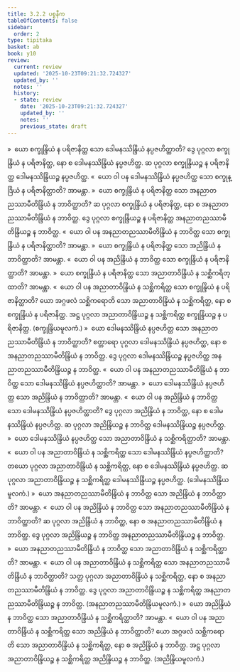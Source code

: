 ```yaml
---
title: 3.2.2 ပစ္စနီက
tableOfContents: false
sidebar:
  order: 2
type: tipitaka
basket: ab
book: y10
review:
  current: review
  updated: '2025-10-23T09:21:32.724327'
  updated_by: ''
  notes: ''
  history:
  - state: review
    date: '2025-10-23T09:21:32.724327'
    updated_by: ''
    notes: ''
    previous_state: draft
---
```



<ReviewStatus review={frontmatter.review} showDetails={true} />

<HypothesisAnnotation frontmatter={frontmatter} />

<DynamicBreadcrumb />

<Division number="447" book="y10" e="ch" v="35" p="313">

<Paragraph number="4128" book="y10">
»  ယော စက္ခုန္ဒြိယံ န ပရိဇာနိတ္ထ သော ဒေါမနဿိန္ဒြိယံ နပ္ပဇဟိတ္ထာတိ?
</Paragraph>

<Paragraph number="4129" book="y10">
ဒွေ ပုဂ္ဂလာ စက္ခုန္ဒြိယံ န ပရိဇာနိတ္ထ, နော စ ဒေါမနဿိန္ဒြိယံ နပ္ပဇဟိတ္ထ. ဆ ပုဂ္ဂလာ စက္ခုန္ဒြိယဉ္စ န ပရိဇာနိတ္ထ ဒေါမနဿိန္ဒြိယဉ္စ နပ္ပဇဟိတ္ထ.
</Paragraph>

<Paragraph number="4130" book="y10">
«  ယော ဝါ ပန ဒေါမနဿိန္ဒြိယံ နပ္ပဇဟိတ္ထ သော စက္ခုန္ဒြိယံ န ပရိဇာနိတ္ထာတိ? အာမန္တာ.
</Paragraph>

<Paragraph number="4131" book="y10">
»  ယော စက္ခုန္ဒြိယံ န ပရိဇာနိတ္ထ သော အနညာတညဿာမီတိန္ဒြိယံ န ဘာဝိတ္ထာတိ?
</Paragraph>

<Paragraph number="4132" book="y10">
ဆ ပုဂ္ဂလာ စက္ခုန္ဒြိယံ န ပရိဇာနိတ္ထ, နော စ အနညာတညဿာမီတိန္ဒြိယံ န ဘာဝိတ္ထ. ဒွေ ပုဂ္ဂလာ စက္ခုန္ဒြိယဉ္စ န ပရိဇာနိတ္ထ အနညာတညဿာမီတိန္ဒြိယဉ္စ န ဘာဝိတ္ထ.
</Paragraph>

<Paragraph number="4133" book="y10">
«  ယော ဝါ ပန အနညာတညဿာမီတိန္ဒြိယံ န ဘာဝိတ္ထ သော စက္ခုန္ဒြိယံ န ပရိဇာနိတ္ထာတိ? အာမန္တာ.
</Paragraph>

<Paragraph number="4134" book="y10">
»  ယော စက္ခုန္ဒြိယံ န ပရိဇာနိတ္ထ သော အညိန္ဒြိယံ န ဘာဝိတ္ထာတိ? အာမန္တာ.
</Paragraph>

<Paragraph number="4135" book="y10">
«  ယော ဝါ ပန အညိန္ဒြိယံ န ဘာဝိတ္ထ သော စက္ခုန္ဒြိယံ န ပရိဇာနိတ္ထာတိ? အာမန္တာ.
</Paragraph>

<Paragraph number="4136" book="y10">
»  ယော စက္ခုန္ဒြိယံ န ပရိဇာနိတ္ထ သော အညာတာဝိန္ဒြိယံ န သစ္ဆိကရိတ္ထာတိ? အာမန္တာ.
</Paragraph>

<Paragraph number="4137" book="y10">
«  ယော ဝါ ပန အညာတာဝိန္ဒြိယံ န သစ္ဆိကရိတ္ထ သော စက္ခုန္ဒြိယံ န ပရိဇာနိတ္ထာတိ?
</Paragraph>

<Paragraph number="4138" book="y10">
ယော အဂ္ဂဖလံ သစ္ဆိကရောတိ သော အညာတာဝိန္ဒြိယံ န သစ္ဆိကရိတ္ထ, နော စ စက္ခုန္ဒြိယံ န ပရိဇာနိတ္ထ. အဋ္ဌ ပုဂ္ဂလာ အညာတာဝိန္ဒြိယဉ္စ န သစ္ဆိကရိတ္ထ စက္ခုန္ဒြိယဉ္စ န ပရိဇာနိတ္ထ. (စက္ခုန္ဒြိယမူလကံ.)
</Paragraph>

</Division>
<Division number="448" book="y10" e="ch" v="35" p="314">

<Paragraph number="4139" book="y10">
»  ယော ဒေါမနဿိန္ဒြိယံ နပ္ပဇဟိတ္ထ သော အနညာတညဿာမီတိန္ဒြိယံ န ဘာဝိတ္ထာတိ?
</Paragraph>

<Paragraph number="4140" book="y10">
စတ္တာရော ပုဂ္ဂလာ ဒေါမနဿိန္ဒြိယံ နပ္ပဇဟိတ္ထ, နော စ အနညာတညဿာမီတိန္ဒြိယံ န ဘာဝိတ္ထ. ဒွေ ပုဂ္ဂလာ ဒေါမနဿိန္ဒြိယဉ္စ နပ္ပဇဟိတ္ထ အနညာတညဿာမီတိန္ဒြိယဉ္စ န ဘာဝိတ္ထ.
</Paragraph>

<Paragraph number="4141" book="y10">
«  ယော ဝါ ပန အနညာတညဿာမီတိန္ဒြိယံ န ဘာဝိတ္ထ သော ဒေါမနဿိန္ဒြိယံ နပ္ပဇဟိတ္ထာတိ? အာမန္တာ.
</Paragraph>

<Paragraph number="4142" book="y10">
»  ယော ဒေါမနဿိန္ဒြိယံ နပ္ပဇဟိတ္ထ သော အညိန္ဒြိယံ န ဘာဝိတ္ထာတိ? အာမန္တာ.
</Paragraph>

<Paragraph number="4143" book="y10">
«  ယော ဝါ ပန အညိန္ဒြိယံ န ဘာဝိတ္ထ သော ဒေါမနဿိန္ဒြိယံ နပ္ပဇဟိတ္ထာတိ?
</Paragraph>

<Paragraph number="4144" book="y10">
ဒွေ ပုဂ္ဂလာ အညိန္ဒြိယံ န ဘာဝိတ္ထ, နော စ ဒေါမနဿိန္ဒြိယံ နပ္ပဇဟိတ္ထ. ဆ ပုဂ္ဂလာ အညိန္ဒြိယဉ္စ န ဘာဝိတ္ထ ဒေါမနဿိန္ဒြိယဉ္စ နပ္ပဇဟိတ္ထ.
</Paragraph>

<Paragraph number="4145" book="y10">
»  ယော ဒေါမနဿိန္ဒြိယံ နပ္ပဇဟိတ္ထ သော အညာတာဝိန္ဒြိယံ န သစ္ဆိကရိတ္ထာတိ? အာမန္တာ.
</Paragraph>

<Paragraph number="4146" book="y10">
«  ယော ဝါ ပန အညာတာဝိန္ဒြိယံ န သစ္ဆိကရိတ္ထ သော ဒေါမနဿိန္ဒြိယံ နပ္ပဇဟိတ္ထာတိ?
</Paragraph>

<Paragraph number="4147" book="y10">
တယော ပုဂ္ဂလာ အညာတာဝိန္ဒြိယံ န သစ္ဆိကရိတ္ထ, နော စ ဒေါမနဿိန္ဒြိယံ နပ္ပဇဟိတ္ထ. ဆ ပုဂ္ဂလာ အညာတာဝိန္ဒြိယဉ္စ န သစ္ဆိကရိတ္ထ ဒေါမနဿိန္ဒြိယဉ္စ နပ္ပဇဟိတ္ထ. (ဒေါမနဿိန္ဒြိယမူလကံ.)
</Paragraph>

</Division>
<Division number="449" book="y10" e="ch" v="35" p="314">

<Paragraph number="4148" book="y10">
»  ယော အနညာတညဿာမီတိန္ဒြိယံ န ဘာဝိတ္ထ သော အညိန္ဒြိယံ န ဘာဝိတ္ထာတိ? အာမန္တာ.
</Paragraph>

<Paragraph number="4149" book="y10">
«  ယော ဝါ ပန အညိန္ဒြိယံ န ဘာဝိတ္ထ သော အနညာတညဿာမီတိန္ဒြိယံ န ဘာဝိတ္ထာတိ?
</Paragraph>

<Paragraph number="4150" book="y10">
ဆ ပုဂ္ဂလာ အညိန္ဒြိယံ န ဘာဝိတ္ထ, နော စ အနညာတညဿာမီတိန္ဒြိယံ န ဘာဝိတ္ထ. ဒွေ ပုဂ္ဂလာ အညိန္ဒြိယဉ္စ န ဘာဝိတ္ထ အနညာတညဿာမီတိန္ဒြိယဉ္စ န ဘာဝိတ္ထ.
</Paragraph>

<Paragraph number="4151" book="y10">
»  ယော အနညာတညဿာမီတိန္ဒြိယံ န ဘာဝိတ္ထ သော အညာတာဝိန္ဒြိယံ န သစ္ဆိကရိတ္ထာတိ? အာမန္တာ.
</Paragraph>

<Paragraph number="4152" book="y10">
«  ယော ဝါ ပန အညာတာဝိန္ဒြိယံ န သစ္ဆိကရိတ္ထ သော အနညာတညဿာမီတိန္ဒြိယံ န ဘာဝိတ္ထာတိ?
</Paragraph>

<Paragraph number="4153" book="y10">
သတ္တ ပုဂ္ဂလာ အညာတာဝိန္ဒြိယံ န သစ္ဆိကရိတ္ထ, နော စ အနညာတညဿာမီတိန္ဒြိယံ န ဘာဝိတ္ထ. ဒွေ ပုဂ္ဂလာ အညာတာဝိန္ဒြိယဉ္စ န သစ္ဆိကရိတ္ထ အနညာတညဿာမီတိန္ဒြိယဉ္စ န ဘာဝိတ္ထ. (အနညာတညဿာမီတိန္ဒြိယမူလကံ.)
</Paragraph>

</Division>
<Division number="450" book="y10" e="ch" v="35" p="315">

<Paragraph number="4154" book="y10">
»  ယော အညိန္ဒြိယံ န ဘာဝိတ္ထ သော အညာတာဝိန္ဒြိယံ န သစ္ဆိကရိတ္ထာတိ? အာမန္တာ.
</Paragraph>

<Paragraph number="4155" book="y10">
«  ယော ဝါ ပန အညာတာဝိန္ဒြိယံ န သစ္ဆိကရိတ္ထ သော အညိန္ဒြိယံ န ဘာဝိတ္ထာတိ?
</Paragraph>

<Paragraph number="4156" book="y10">
ယော အဂ္ဂဖလံ သစ္ဆိကရောတိ သော အညာတာဝိန္ဒြိယံ န သစ္ဆိကရိတ္ထ, နော စ အညိန္ဒြိယံ န ဘာဝိတ္ထ. အဋ္ဌ ပုဂ္ဂလာ အညာတာဝိန္ဒြိယဉ္စ န သစ္ဆိကရိတ္ထ အညိန္ဒြိယဉ္စ န ဘာဝိတ္ထ. (အညိန္ဒြိယမူလကံ.)
</Paragraph>
</Division>
